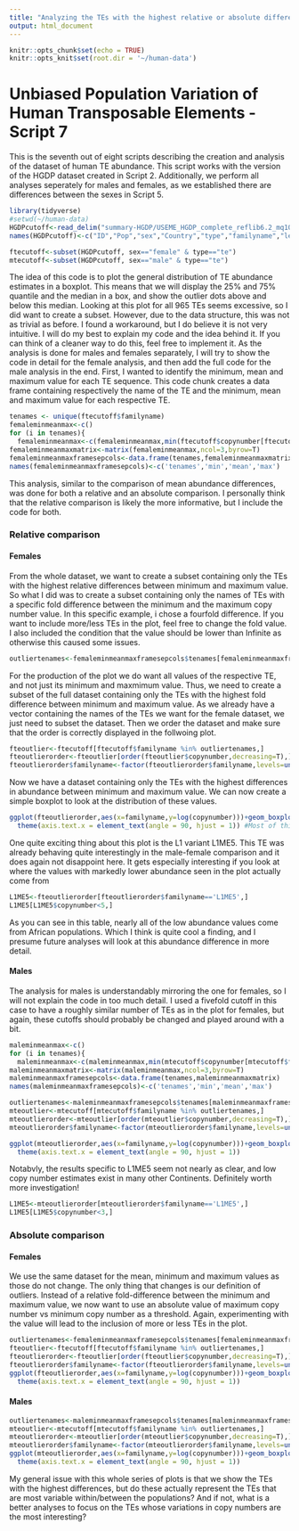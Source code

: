 ```yaml
---
title: "Analyzing the TEs with the highest relative or absolute difference between their minimum and maximum abundance estimate"
output: html_document
---
```


```r
knitr::opts_chunk$set(echo = TRUE)
knitr::opts_knit$set(root.dir = '~/human-data')
```

# Unbiased Population Variation of Human Transposable Elements - Script 7
This is the seventh out of eight scripts describing the creation and analysis of the dataset of human TE abundance.
This script works with the version of the HGDP dataset created in Script 2.
Additionally, we perform all analyses seperately for males and females, as we established there are differences between the sexes in Script 5.
```r
library(tidyverse)
#setwd(~/human-data)
HGDPcutoff<-read_delim("summary-HGDP/USEME_HGDP_complete_reflib6.2_mq10_batchinfo_cutoff0.01.txt",comment="#")
names(HGDPcutoff)<-c("ID","Pop","sex","Country","type","familyname","length","reads","copynumber","batch")

ftecutoff<-subset(HGDPcutoff, sex=="female" & type=="te")
mtecutoff<-subset(HGDPcutoff, sex=="male" & type=="te")
```

The idea of this code is to plot the general distribution of TE abundance estimates in a boxplot.
This means that we will display the 25% and 75% quantile and the median in a box, and show the outlier dots above and below this median.
Looking at this plot for all 965 TEs seems excessive, so I did want to create a subset. However, due to the data structure, this was not as trivial as before. I found a workaround, but I do believe it is not very intuitive. I will do my best to explain my code and the idea behind it.
If you can think of a cleaner way to do this, feel free to implement it.
As the analysis is done for males and females separately, I will try to show the code in detail for the female analysis, and then add the full code for the male analysis in the end.
First, I wanted to identify the minimum, mean and maximum value for each TE sequence.
This code chunk creates a data frame containing respectively the name of the TE and the minimum, mean and maximum value for each respective TE.
```r
tenames <- unique(ftecutoff$familyname)
femaleminmeanmax<-c()
for (i in tenames){
  femaleminmeanmax<-c(femaleminmeanmax,min(ftecutoff$copynumber[ftecutoff$familyname==i]),mean(ftecutoff$copynumber[ftecutoff$familyname==i]),max(ftecutoff$copynumber[ftecutoff$familyname==i]))}
femaleminmeanmaxmatrix<-matrix(femaleminmeanmax,ncol=3,byrow=T)
femaleminmeanmaxframesepcols<-data.frame(tenames,femaleminmeanmaxmatrix)
names(femaleminmeanmaxframesepcols)<-c('tenames','min','mean','max')
```
This analysis, similar to the comparison of mean abundance differences, was done for both a relative and an absolute comparison.
I personally think that the relative comparison is likely the more informative, but I include the code for both.

### Relative comparison

#### Females
From the whole dataset, we want to create a subset containing only the TEs with the highest relative differences between minimum and maximum value.
So what I did was to create a subset containing only the names of TEs with a specific fold difference between the minimum and the maximum copy number value.
In this specific example, i chose a fourfold difference. If you want to include more/less TEs in the plot, feel free to change the fold value.
I also included the condition that the value should be lower than Infinite as otherwise this caused some issues.
```r
outliertenames<-femaleminmeanmaxframesepcols$tenames[femaleminmeanmaxframesepcols$max/femaleminmeanmaxframesepcols$min>4 & femaleminmeanmaxframesepcols$max/femaleminmeanmaxframesepcols$min<Inf]
```
For the production of the plot we do want all values of the respective TE, and not just its minimum and maxmimum value. Thus, we need to create a subset of the full dataset containing only the TEs with the highest fold difference between minimum and maximum value. As we already have a vector containing the names of the TEs we want for the female dataset, we just need to subset the dataset. Then we order the dataset and make sure that the order is correctly displayed in the follwoing plot.
```r
fteoutlier<-ftecutoff[ftecutoff$familyname %in% outliertenames,]
fteoutlierorder<-fteoutlier[order(fteoutlier$copynumber,decreasing=T),]
fteoutlierorder$familyname<-factor(fteoutlierorder$familyname,levels=unique(fteoutlierorder$familyname))
```
Now we have a dataset containing only the TEs with the highest differences in abundance between minimum and maximum value.
We can now create a simple boxplot to look at the distribution of these values.
```r
ggplot(fteoutlierorder,aes(x=familyname,y=log(copynumber)))+geom_boxplot(notch=F)+
  theme(axis.text.x = element_text(angle = 90, hjust = 1)) #Most of this is pretty uninteresting. How do I subset for the most variable TEs instead of the most abundant?
```
One quite exciting thing about this plot is the L1 variant L1ME5.
This TE was already behaving quite interestingly in the male-female comparison and it does again not disappoint here.
It gets especially interesting if you look at where the values with markedly lower abundance seen in the plot actually come from
```r
L1ME5<-fteoutlierorder[fteoutlierorder$familyname=='L1ME5',]
L1ME5[L1ME5$copynumber<5,]
```
As you can see in this table, nearly all of the low abundance values come from African populations.
Which I think is quite cool a finding, and I presume future analyses will look at this abundance difference in more detail.



#### Males
The analysis for males is understandably mirroring the one for females, so I will not explain the code in too much detail.
I used a fivefold cutoff in this case to have a roughly similar number of TEs as in the plot for females, but again, these cutoffs should probably be changed and played around with a bit.
```r
maleminmeanmax<-c()
for (i in tenames){
  maleminmeanmax<-c(maleminmeanmax,min(mtecutoff$copynumber[mtecutoff$familyname==i]),mean(mtecutoff$copynumber[mtecutoff$familyname==i]),max(mtecutoff$copynumber[mtecutoff$familyname==i]))}
maleminmeanmaxmatrix<-matrix(maleminmeanmax,ncol=3,byrow=T)
maleminmeanmaxframesepcols<-data.frame(tenames,maleminmeanmaxmatrix)
names(maleminmeanmaxframesepcols)<-c('tenames','min','mean','max')

outliertenames<-maleminmeanmaxframesepcols$tenames[maleminmeanmaxframesepcols$max/maleminmeanmaxframesepcols$min>5 & maleminmeanmaxframesepcols$max/maleminmeanmaxframesepcols$min<Inf]
mteoutlier<-mtecutoff[mtecutoff$familyname %in% outliertenames,]
mteoutlierorder<-mteoutlier[order(mteoutlier$copynumber,decreasing=T),]
mteoutlierorder$familyname<-factor(mteoutlierorder$familyname,levels=unique(mteoutlierorder$familyname))

ggplot(mteoutlierorder,aes(x=familyname,y=log(copynumber)))+geom_boxplot(notch=F)+
  theme(axis.text.x = element_text(angle = 90, hjust = 1)) 
```
Notabvly, the results specific to L1ME5 seem not nearly as clear, and low copy number estimates exist in many other Continents.
Definitely worth more investigation!
```r
L1ME5<-mteoutlierorder[mteoutlierorder$familyname=='L1ME5',]
L1ME5[L1ME5$copynumber<3,]
```

### Absolute comparison

#### Females
We use the same dataset for the mean, minimum and maximum values as those do not change.
The only thing that changes is our definition of outliers. Instead of a relative fold-difference between the minimum and maximum value, we now want to use an absolute value of maximum copy number vs minimum copy number as a threshold.
Again, experimenting with the value will lead to the inclusion of more or less TEs in the plot.
```r
outliertenames<-femaleminmeanmaxframesepcols$tenames[femaleminmeanmaxframesepcols$max-femaleminmeanmaxframesepcols$min>200 & femaleminmeanmaxframesepcols$max-femaleminmeanmaxframesepcols$min<Inf]
fteoutlier<-ftecutoff[ftecutoff$familyname %in% outliertenames,]
fteoutlierorder<-fteoutlier[order(fteoutlier$copynumber,decreasing=T),]
fteoutlierorder$familyname<-factor(fteoutlierorder$familyname,levels=unique(fteoutlierorder$familyname))
ggplot(fteoutlierorder,aes(x=familyname,y=log(copynumber)))+geom_boxplot(notch=F)+
  theme(axis.text.x = element_text(angle = 90, hjust = 1)) 
```


#### Males


```r
outliertenames<-maleminmeanmaxframesepcols$tenames[maleminmeanmaxframesepcols$max-maleminmeanmaxframesepcols$min>200 & maleminmeanmaxframesepcols$max-maleminmeanmaxframesepcols$min<Inf]
mteoutlier<-mtecutoff[mtecutoff$familyname %in% outliertenames,]
mteoutlierorder<-mteoutlier[order(mteoutlier$copynumber,decreasing=T),]
mteoutlierorder$familyname<-factor(mteoutlierorder$familyname,levels=unique(mteoutlierorder$familyname))
ggplot(mteoutlierorder,aes(x=familyname,y=log(copynumber)))+geom_boxplot(notch=F)+
  theme(axis.text.x = element_text(angle = 90, hjust = 1)) 
```



My general issue with this whole series of plots is that we show the TEs with the highest differences, but do these actually represent the TEs that are most variable within/between the populations? And if not, what is a better analyses to focus on the TEs whose variations in copy numbers are the most interesting?